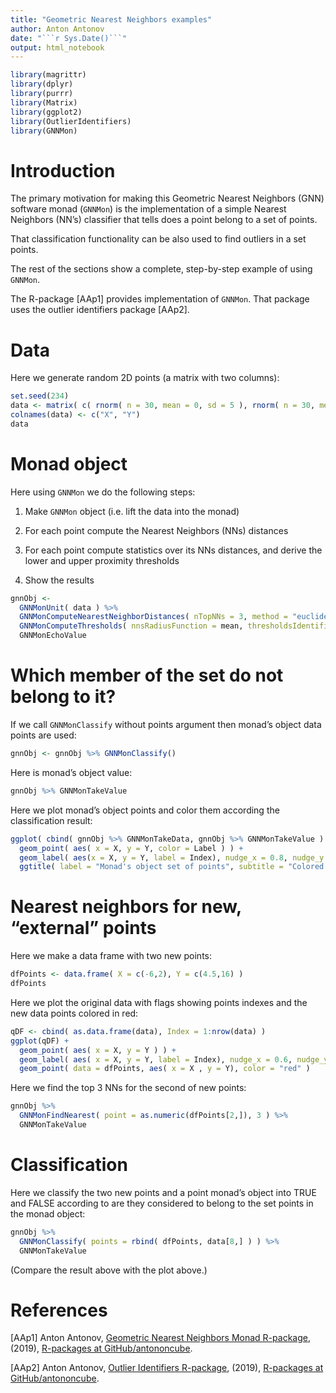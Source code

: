 ```yaml
---
title: "Geometric Nearest Neighbors examples"
author: Anton Antonov
date: "```r Sys.Date()```"
output: html_notebook
---
```


<style type="text/css">
.main-container {
  max-width: 1800px;
  margin-left: auto;
  margin-right: auto;
}
</style>

```r
library(magrittr)
library(dplyr)
library(purrr)
library(Matrix)
library(ggplot2)
library(OutlierIdentifiers)
library(GNNMon)
```


# Introduction

The primary motivation for making this Geometric Nearest Neighbors (GNN) software monad
(`GNNMon`) is the implementation of a simple Nearest Neighbors (NN's) classifier that tells 
does a point belong to a set of points.

That classification functionality can be also used to find outliers in a set points.

The rest of the sections show a complete, step-by-step example of using `GNNMon`. 

The R-package [AAp1] provides implementation of `GNNMon`. That package uses the outlier identifiers package [AAp2].

# Data

Here we generate random 2D points (a matrix with two columns):

```r
set.seed(234)
data <- matrix( c( rnorm( n = 30, mean = 0, sd = 5 ), rnorm( n = 30, mean = 12, sd = 3) ), ncol = 2 )
colnames(data) <- c("X", "Y")
data
```

# Monad object

Here using `GNNMon` we do the following steps:

1. Make `GNNMon` object (i.e. lift the data into the monad)

2. For each point compute the Nearest Neighbors (NNs) distances

3. For each point compute statistics over its NNs distances, and derive the lower and upper proximity thresholds

4. Show the results

```r
gnnObj <- 
  GNNMonUnit( data ) %>% 
  GNNMonComputeNearestNeighborDistances( nTopNNs = 3, method = "euclidean" ) %>% 
  GNNMonComputeThresholds( nnsRadiusFunction = mean, thresholdsIdentifier = HampelIdentifierParameters ) %>% 
  GNNMonEchoValue
```


# Which member of the set do not belong to it?

If we call `GNNMonClassify` without points argument then monad's object data points are used:

```r
gnnObj <- gnnObj %>% GNNMonClassify()
```

Here is monad's object value:

```r
gnnObj %>% GNNMonTakeValue
```

Here we plot monad's object points and color them according the classification result:

```r
ggplot( cbind( gnnObj %>% GNNMonTakeData, gnnObj %>% GNNMonTakeValue ) ) +
  geom_point( aes( x = X, y = Y, color = Label ) ) +
  geom_label( aes(x = X, y = Y, label = Index), nudge_x = 0.8, nudge_y = 0.4) +
  ggtitle( label = "Monad's object set of points", subtitle = "Colored according to their \"belonging\" to the set")
```

# Nearest neighbors for new, "external" points

Here we make a data frame with two new points:

```r
dfPoints <- data.frame( X = c(-6,2), Y = c(4.5,16) )
dfPoints
```

Here we plot the original data with flags showing points indexes and the new data points colored in red:

```r
qDF <- cbind( as.data.frame(data), Index = 1:nrow(data) )
ggplot(qDF) +
  geom_point( aes( x = X, y = Y ) ) +
  geom_label( aes( x = X, y = Y, label = Index), nudge_x = 0.6, nudge_y = 0.4) +
  geom_point( data = dfPoints, aes( x = X , y = Y), color = "red" )
```

Here we find the top 3 NNs for the second of new points:

```r
gnnObj %>% 
  GNNMonFindNearest( point = as.numeric(dfPoints[2,]), 3 ) %>% 
  GNNMonTakeValue
```

# Classification

Here we classify the two new points and a point monad's object into TRUE and FALSE according to are they considered to belong to the set points in the monad object:

```r
gnnObj %>% 
  GNNMonClassify( points = rbind( dfPoints, data[8,] ) ) %>% 
  GNNMonTakeValue
```

(Compare the result above with the plot above.)



# References

[AAp1] Anton Antonov,
[Geometric Nearest Neighbors Monad R-package](https://github.com/antononcube/R-packages/tree/master/GNNMon-R),
(2019),
[R-packages at GitHub/antononcube](https://github.com/antononcube/R-packages).

[AAp2] Anton Antonov,
[Outlier Identifiers R-package](https://github.com/antononcube/R-packages/tree/master/OutlierIdentifiers),
(2019),
[R-packages at GitHub/antononcube](https://github.com/antononcube/R-packages).

